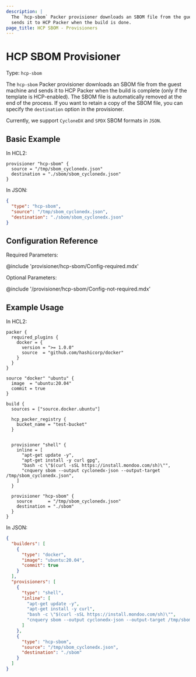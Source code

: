 ```yaml
---
description: |
  The `hcp-sbom` Packer provisioner downloads an SBOM file from the guest VM and
  sends it to HCP Packer when the build is done.
page_title: HCP SBOM - Provisioners
---
```


<BadgesHeader>
  <PluginBadge type="official"/>
</BadgesHeader>

# HCP SBOM Provisioner

Type: `hcp-sbom`

The `hcp-sbom` Packer provisioner downloads an SBOM file from the guest machine
and sends it to HCP Packer when the build is complete (only if the template is
HCP-enabled). The SBOM file is automatically removed at the end of the process.
If you want to retain a copy of the SBOM file, you can specify the
`destination` option in the provisioner.

Currently, we support `CycloneDX` and `SPDX` SBOM formats in `JSON`.

## Basic Example


In HCL2:

```hcl
provisioner "hcp-sbom" {
  source = "/tmp/sbom_cyclonedx.json"
  destination = "./sbom/sbom_cyclonedx.json"
}
```

In JSON:

```json
{
  "type": "hcp-sbom",
  "source": "/tmp/sbom_cyclonedx.json",
  "destination": "./sbom/sbom_cyclonedx.json"
}
```



## Configuration Reference

Required Parameters:

@include 'provisioner/hcp-sbom/Config-required.mdx'

Optional Parameters:

@include '/provisioner/hcp-sbom/Config-not-required.mdx'

## Example Usage


In HCL2:

```hcl
packer {
  required_plugins {
    docker = {
      version = ">= 1.0.0"
      source  = "github.com/hashicorp/docker"
    }
  }
}

source "docker" "ubuntu" {
  image  = "ubuntu:20.04"
  commit = true
}

build {
  sources = ["source.docker.ubuntu"]

  hcp_packer_registry {
    bucket_name = "test-bucket"
  }


  provisioner "shell" {
    inline = [
      "apt-get update -y",
      "apt-get install -y curl gpg",
      "bash -c \"$(curl -sSL https://install.mondoo.com/sh)\"",
      "cnquery sbom --output cyclonedx-json --output-target /tmp/sbom_cyclonedx.json",
    ]
  }

  provisioner "hcp-sbom" {
    source      = "/tmp/sbom_cyclonedx.json"
    destination = "./sbom"
  }
}
```

In JSON:

```json
{
  "builders": [
    {
      "type": "docker",
      "image": "ubuntu:20.04",
      "commit": true
    }
  ],
  "provisioners": [
    {
      "type": "shell",
      "inline": [
        "apt-get update -y",
        "apt-get install -y curl",
        "bash -c \"$(curl -sSL https://install.mondoo.com/sh)\"",
        "cnquery sbom --output cyclonedx-json --output-target /tmp/sbom_cyclonedx.json"
      ]
    },
    {
      "type": "hcp-sbom",
      "source": "/tmp/sbom_cyclonedx.json",
      "destination": "./sbom"
    }
  ]
}
```
